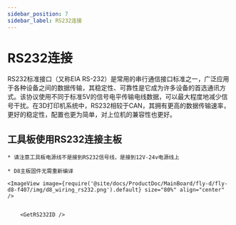 ```yaml
---
sidebar_position: 7
sidebar_label: RS232连接
---
```



# RS232连接

RS232标准接口（又称EIA RS-232）是常用的串行通信接口标准之一，广泛应用于各种设备之间的数据传输，其稳定性、可靠性是它成为许多设备的首选通讯方式。该协议使用不同于标准5V的信号电平传输电线数据，可以最大程度地减少信号干扰。在3D打印机系统中，RS232相较于CAN，其拥有更高的数据传输速率，更好的稳定性，配置也更为简单，对上位机的兼容性也更好。

## 工具板使用RS232连接主板

    * 请注意工具板电源线不是接到RS232信号线，是接到12V-24v电源线上

    * D8主板固件无需重新编译
    
    <ImageView image={require('@site/docs/ProductDoc/MainBoard/fly-d/fly-d8-f407/img/d8_wiring_rs232.png').default} size="80%" align="center" />


        <GetRS232ID />